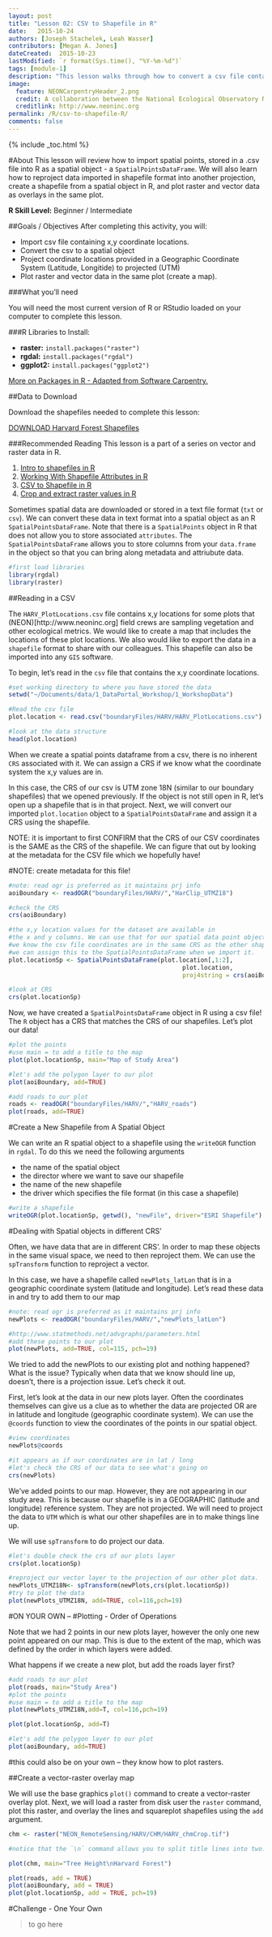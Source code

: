 ```yaml
---
layout: post
title: "Lesson 02: CSV to Shapefile in R"
date:   2015-10-24
authors: [Joseph Stachelek, Leah Wasser]
contributors: [Megan A. Jones]
dateCreated:  2015-10-23
lastModified: `r format(Sys.time(), "%Y-%m-%d")`
tags: [module-1]
description: "This lesson walks through how to convert a csv file contains coordinate information into a spatial object in R."
image:
  feature: NEONCarpentryHeader_2.png
  credit: A collaboration between the National Ecological Observatory Network (NEON) and Data Carpentry
  creditlink: http://www.neoninc.org
permalink: /R/csv-to-shapefile-R/
comments: false
---
```


{% include _toc.html %}

#About
This lesson will review how to import spatial points, stored in a .csv file into
R as a spatial object - a `SpatialPointsDataFrame`. We will also learn how to
reproject data imported in shapefile format into another projection, create a 
shapefile from a spatial object in R, and plot raster and vector data as overlays
in the same plot. 


<div id="objectives" markdown="1">

<strong>R Skill Level:</strong> Beginner / Intermediate

##Goals / Objectives
After completing this activity, you will:

* Import csv file containing x,y coordinate locations.
* Convert the csv to a spatial object
* Project coordinate locations provided in a Geographic Coordinate System (Latitude, Longitide) to projected (UTM)
* Plot raster and vector data in the same plot (create a map).


###What you'll need

You will need the most current version of R or RStudio loaded on your computer 
to complete this lesson.

###R Libraries to Install:

* **raster:** `install.packages("raster")`
* **rgdal:** `install.packages("rgdal")`
* **ggplot2:** `install.packages("ggplot2")`

<a href="{{ site.baseurl }}/R/Packages-In-R/" target="_blank"> 
More on Packages in R - Adapted from Software Carpentry.</a>

##Data to Download

Download the shapefiles needed to complete this lesson:

<a href="http://files.figshare.com/2387960/boundaryFiles.zip" class="btn btn-success"> 
DOWNLOAD Harvard Forest Shapefiles</a>


###Recommended Reading
This lesson is a part of a series on vector and raster data in R.

1. <a href="{{ site.baseurl }}/R/open-shapefiles-in-R/">
Intro to shapefiles in R</a>
2. <a href="{{ site.baseurl }}/R/shapefile-attributes-in-R/">
Working With Shapefile Attributes in R </a>
3. <a href="{{ site.baseurl }}/R/csv-to-shapefile-R/">
CSV to Shapefile in R</a>
4. <a href="{{ site.baseurl }}/R/crop-extract-raster-data-R/">
Crop and extract raster values in R</a>

</div>


Sometimes spatial data are downloaded or stored in a text file format (`txt` or 
`csv`). We can convert these data in text format into a spatial object as an R 
`SpatialPointsDataFrame`. Note that there is a `SpatialPoints` object in R that 
does not allow you to store associated `attributes`. The `SpatialPointsDataFrame` 
allows you to store columns from your `data.frame` in the object so that you can
bring along metadata and attriubute data. 


```r

#first load libraries
library(rgdal)
library(raster)

```

##Reading in a CSV

The `HARV_PlotLocations.csv` file contains x,y locations for some plots that 
(NEON)[http://www.neoninc.org] field crews are sampling vegetation and other 
ecological metrics. We would like to create a map that includes the locations of 
these plot locations. We also would like to export the data in a `shapefile` 
format to share with our colleagues. This shapefile can also be imported into any
`GIS` software.

To begin, let's read in the `csv` file that contains the x,y coordinate locations.

```r

#set working directory to where you have stored the data
setwd("~/Documents/data/1_DataPortal_Workshop/1_WorkshopData")

#Read the csv file
plot.location <- read.csv("boundaryFiles/HARV/HARV_PlotLocations.csv")

#look at the data structure
head(plot.location)

```

When we create a spatial points dataframe from a csv, there is no inherent `CRS` 
associated with it. We can assign a CRS if we know what the coordinate system 
the x,y values are in.

In this case, the CRS of our csv is UTM zone 18N (similar to our boundary shapefiles) 
that we opened previously. If the object is not still open in R, let's open up a 
shapefile that is in that project. Next, we will convert our imported `plot.location` 
object to a `SpatialPointsDataFrame` and assign it a CRS using the shapefile.


NOTE: it is important to first CONFIRM that the CRS of our CSV coordinates is the 
SAME as the CRS of the shapefile. We can figure that out by looking at the metadata 
for the CSV file which we hopefully have!

#NOTE: create metadata for this file!

```r
#note: read ogr is preferred as it maintains prj info
aoiBoundary <- readOGR("boundaryFiles/HARV/","HarClip_UTMZ18")

#check the CRS
crs(aoiBoundary)

#the x,y location values for the dataset are available in 
#the x and y columns. We can use that for our spatial data point object
#we know the csv file coordinates are in the same CRS as the other shapefiles.
#we can assign this to the SpatialPointsDataFrame when we import it.
plot.locationSp <- SpatialPointsDataFrame(plot.location[,1:2],
                                                plot.location,
                                                proj4string = crs(aoiBoundary))

#look at CRS
crs(plot.locationSp)

```

Now, we have created a `SpatialPointsDataFrame` object in R using a csv file! 
The `R` object has a CRS that matches the CRS of our shapefiles. Let's plot our 
data!


```r

#plot the points
#use main = to add a title to the map
plot(plot.locationSp, main="Map of Study Area")

#let's add the polygon layer to our plot
plot(aoiBoundary, add=TRUE)

#add roads to our plot
roads <- readOGR("boundaryFiles/HARV/","HARV_roads")
plot(roads, add=TRUE)

```

#Create a New Shapefile from A Spatial Object

We can write an R spatial object to a shapefile using the `writeOGR` function 
in `rgdal`. To do this we need the following arguments

* the name of the spatial object
* the director where we want to save our shapefile
* the name of the new shapefile
* the driver which specifies the file format (in this case a shapefile)


```r
#write a shapefile
writeOGR(plot.locationSp, getwd(), "newFile", driver="ESRI Shapefile")

```

#Dealing with Spatial objects in different CRS'

Often, we have data that are in different CRS'. In order to map these objects
in the same visual space, we need to then reproject them. We can use the 
`spTransform` function to reproject a vector.

In this case, we have a shapefile called `newPlots_latLon` that is in a 
geographic coordinate system (latitude and longitude). Let's read these data in
and try to add them to our map

```r

#note: read ogr is preferred as it maintains prj info
newPlots <- readOGR("boundaryFiles/HARV/","newPlots_latLon")

#http://www.statmethods.net/advgraphs/parameters.html
#add these points to our plot
plot(newPlots, add=TRUE, col=115, pch=19)

```

We tried to add the newPlots to our existing plot and nothing happened? What
is the issue? Typically when data that we know should line up, doesn't, there
is a projection issue. Let's check it out.

First, let's look at the data in our new plots layer.
Often the coordinates themselves can give us a clue as to whether the data are
projected OR are in latitude and longitude (geographic coordinate system).
We can use the `@coords` function to view the coordinates of the points in our
spatial object.

``` r
#view coordinates
newPlots@coords

#it appears as if our coordinates are in lat / long
#let's check the CRS of our data to see what's going on
crs(newPlots)


```

We've added points to our map. However, they are not appearing in our study area.
This is because our shapefile is in a GEOGRAPHIC (latitude and longitude) reference 
system. They are not projected. We will need to project the data to `UTM` which is
what our other shapefiles are in to make things line up.

We will use `spTransform` to do project our data.


```r

#let's double check the crs of our plots layer
crs(plot.locationSp)

#reproject our vector layer to the projection of our other plot data.
newPlots_UTMZ18N<- spTransform(newPlots,crs(plot.locationSp))
#try to plot the data
plot(newPlots_UTMZ18N, add=TRUE, col=116,pch=19)


```


#ON YOUR OWN -- 
#Plotting - Order of Operations

Note that we had 2 points in our new plots layer, however the only one new point
appeared on our map. This is due to the extent of the map, which was defined by 
the order in which layers were added. 

What happens if we create a new plot, but add the roads layer first?

```r

#add roads to our plot
plot(roads, main="Study Area")
#plot the points
#use main = to add a title to the map
plot(newPlots_UTMZ18N,add=T, col=116,pch=19)

plot(plot.locationSp, add=T)

#let's add the polygon layer to our plot
plot(aoiBoundary, add=TRUE)

```

#this could also be on your own -- they know how to plot rasters.

##Create a vector-raster overlay map

We will use the base graphics `plot()` command to create a vector-raster overlay 
plot. Next, we will load a raster from disk user the `raster` command, plot this 
raster, and overlay the lines and squareplot shapefiles using the `add` argument. 

```r

chm <- raster("NEON_RemoteSensing/HARV/CHM/HARV_chmCrop.tif")

#notice that the `\n` command allows you to split title lines into two.

plot(chm, main="Tree Height\nHarvard Forest")

plot(roads, add = TRUE)
plot(aoiBoundary, add = TRUE)
plot(plot.locationSp, add = TRUE, pch=19)

```

#Challenge - One Your Own

> to go here
>
>
